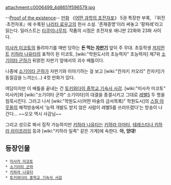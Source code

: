 attachment:c0006499_4d8651f596579.jpg

--[[Proof of the existence]]--
[[만화]] 《[[어떤 과학의 초전자포]]》 5권 특장판 부록, 『위전·초전자포』에 수록된 [[나리타 료우고]]의 헌사 소설. '존재증명'이라 써놓고 '팡파레'라고 읽는다. 일러스트는 [[타쿠미나무치]]. 작품의 시점은 초전자포 애니판 22화와 23화 사이다.

[[미사카 미코토]]의 돌려차기를 매번 당하는 '''돈 먹는 [[자판기]]''' 앞이 주 무대. 초등학생 [[저지먼트]] [[키하라 나유타]]의 표적이 된 미코토, [wiki:"학원도시의 초능력자" 초능력자] 제7위 [[소기이타 군하]]가 뒤얽힌 자판기 앞에서의 괴수 배틀이다.

나중에 [[소기이타 군하]]가 자판기와 이야기하는 걸 보고 [wiki:"칸자키 카오리" 칸자키]가 동질감을 느끼는(...) 4컷 만화가 있다.

여담이지만 이 배틀을 끝내는 건 [[토키와다이 중학교 기숙사 사감]].
[wiki:"미사카 미코토" 미사카]와 [wiki:"소기이타 군하" 소기이타]의 대결을 종결시키고 그대로 [[레벨5]] 두 명을 침묵시킨다. 그러고 나서 [wiki:"학원도시(어떤 마술의 금서목록)" 학원도시]의 [[스킬 아웃]]들의 해적방송에서 '능력 개발도 받지 않은 사람이 레벨5를 쓰러뜨렸다'는 방송이 나간다… ~~오오 역시 사감님~~

그리고 성으로 봐서 짐작 가능하지만 [[키하라 나유타]]는 [[키하라 아마타]], [[테레스티나 키하라 라이프라임]] 등과 [wiki:"키하라 일족" 같은 가계]에 속한다. '''아, 앙대!'''

== 등장인물 ==
 * [[미사카 미코토]]
 * [[소기이타 군하]]
 * [[키하라 나유타]]
 * [[토키와다이 중학교 기숙사 사감]]
